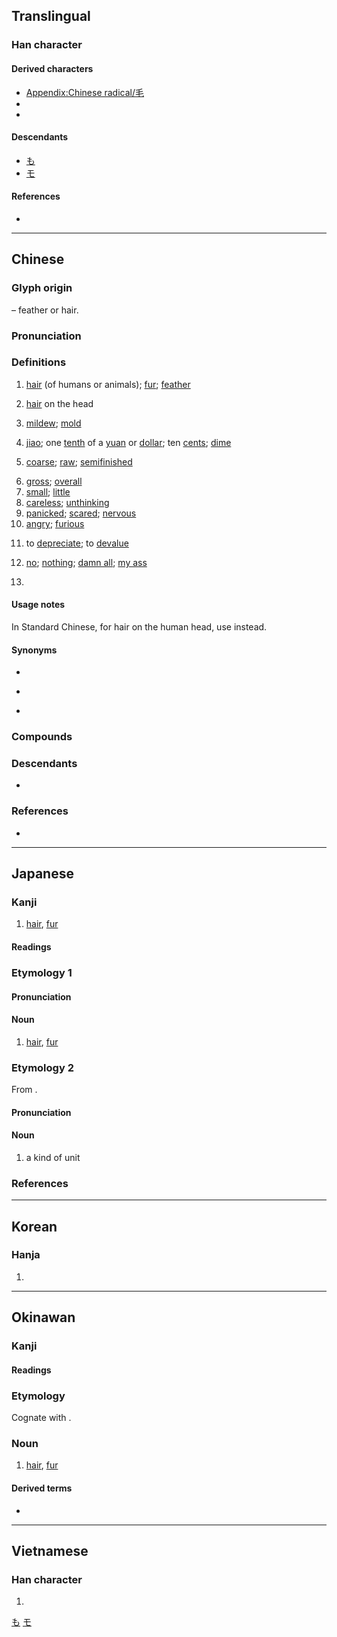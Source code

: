 {{character info}}
{{character info|⽑}}
==Translingual==
{{stroke order|strokes=4}}
{{stroke order|type=animate}}

===Han character===
{{Han char|rn=82|rad=毛|as=00|sn=4|four=20714|canj=HQU}}

====Derived characters====
* [[Appendix:Chinese radical/毛]]
* {{l|mul|[[𠇔]], [[㕰]], [[㘪]], [[㚪]], [[𡥊]], [[𫷀]], [[𢗳]], [[㧌]], [[𣲭]], [[𤝄]], [[𨑺]], [[𪰌]], [[枆]], [[𣥡]], [[𭴎]], [[牦]], [[𭸶]], [[𦙤]], [[𮁠]], [[瓱]], [[㿞]], [[眊]], [[𥐽]], [[秏]], [[竓]], [[粍]], [[䋃]]([[𫄜]]), [[耗]], [[𬚱]], [[蚝]], [[𧠑]], [[𮗥]], [[䚽]]([[𬣜]]), [[𨈥]], [[軞]]([[𬨁]]), [[酕]], [[𨱞]], [[兞]], [[𩉪]], [[䫽]], [[𬲎]], [[𩠔]], [[䭷]], [[𩫁]], [[𩲊]], [[魹]], [[𩿘]], [[𪉚]], [[𪎷]], [[䶰]]}}
* {{l|mul|[[覒]], [[𩿂]], [[𤆬]], [[𥄥]], [[𨖧]], [[宒]], [[芼]], [[𦒷]], [[𬔆]], [[笔]], [[耄]], [[雮]], [[靟]], [[𤦖]], [[𥇾]], [[髦]], [[𨪅]], [[旄]], [[尾]], [[麾]], [[閐]]([[𨸃]]), [[𧘝]]}}

====Descendants====
* [[も]]
* [[モ]]

====References====
* {{Han ref|kx=0591.220|dkj=16772|dj=0983.260|hdz=31994.010|uh=6BDB|ud=27611|bh=A4F2|bd=42226}}

[[Category:Han characters from which hiragana were derived|も]]
[[Category:Han characters from which katakana were derived|モ]]

----

==Chinese==
{{zh-forms}}

===Glyph origin===
{{Han etyl}}
{{liushu|p}} – feather or hair.

===Pronunciation===
{{zh-pron
|m=máo
|ma=y
|m-s=mao2
|dg=мо1
|c=mou4,mou4-1
|ca=LL-Q9186-Justinrleung-毛.wav
|c_note=mou4-1 - “hair; mold”
|c-t=
|g=mau4/mau1
|h=pfs=mô;gd=mau1
|j=mau2/mau1
|mb=mâu
|md=mò̤
|mn=xm,qz,jj,zp,tp,kh,tn,tc,hc,lk,sx,km,mg:mn̂g/ml,tn,yl:mo͘/ml:mâu/ml,jj,tw:mô͘
|mn_note=mn̂g, mo͘, mâu - vernacular; mô͘ - literary (including surname)
|mn-t=mo5/mao5
|mn-t_note=mo5 - vernacular; mao5 - literary
|w=3mau
|x=mau2
|mc=y
|oc=y
|cat=n,cls,a,v,pn
}}

===Definitions===
{{zh-hanzi}}

# [[hair]] (of humans or animals); [[fur]]; [[feather]] {{zh-mw|m:根|c:條}}
#: {{zh-x|雞毛|chicken '''feather'''|C}}
# {{lb|zh|dialectal}} [[hair]] on the head
# [[mildew]]; [[mold]]
# {{lb|zh|colloquial}} [[jiao]]; one [[tenth]] of a [[yuan]] or [[dollar]]; ten [[cent]]s; [[dime]]
#: {{zh-x|一 毛 錢|a '''jiao''' / ten cents}}
#: {{zh-x|三 塊 兩 毛|three yuan and two '''jiao''' / three dollars and twenty cents}}
#: {{zh-x|五毛黨|wumao}}
# [[coarse]]; [[raw]]; [[semifinished]]
#: {{zh-x|毛茶|'''raw''' tea}}
# [[gross]]; [[overall]]
# [[small]]; [[little]]
# [[careless]]; [[unthinking]]
# [[panicked]]; [[scared]]; [[nervous]]
# [[angry]]; [[furious]]
# {{lb|zh|of currency}} to [[depreciate]]; to [[devalue]]
# {{lb|zh|mainland|colloquial|or|slang}} [[no]]; [[nothing]]; [[damn all]]; [[my ass]]
#: {{zh-x|有 毛 用|be '''not''' effective or useful, to be of '''damn-all''' use}}
#: {{zh-x|管 毛 用|be '''not''' effective or useful, to be of '''damn-all''' use}}
# {{surname|zh}}
#: {{zh-x|^毛 ^澤-東|{{w|Mao Zedong|'''Mao''' Zedong}}}}

====Usage notes====
In Standard Chinese, for hair on the human head, use {{zh-l|頭髮}} instead.

====Synonyms====
* {{s|hair on the head}}
{{zh-dial|頭髮}}
* {{s|jiao}}
{{zh-dial|角}}
* {{s|to depreciate}} {{zh-l|貶值}}

===Compounds===
{{zh-der|毛蟲|屬毛離裡|刺毛|小毛頭|吹毛求疵|愛毛反裘|倒捽毛兒|吹毛索疵|九牛一毛|一毛|吹毛求瑕|吹毛取瑕|不毛之地|吊毛|兔毛大伯|二道毛子|兔毛|寬皮毛|兔角龜毛|屌毛|山毛櫸|小毛|二毛|尾毛|剛毛|伐毛洗髓|二毛子|大毛|命輕鴻毛|小毛賊|不毛|寒毛|太山鴻毛|多如牛毛|土毛|一毛錢|愛惜羽毛|千里鵝毛|吹毛|出毛病|一毛不拔|寒毛直豎|吹毛毛|奶毛|冠毛|九牛毛|毛心|毛茸茸|毛裝本|毛衫|挽眉毛|毛竹|班毛|毛頭|毛髮俱豎|歹鬥毛|毛寶放龜|毛舉細務|毛頭紙|皮毛|眉毛|氈毛|毛囊蟲|搖鵝毛扇|毛舉|毛線|毛賊|披毛犀|毛驢|毛筍|毛象|氄毛|扁毛畜生|毛氈苔|旋毛蟲|毛舉細事|毛桃|毛裡拖氈|毛渠|毛穎|毛子|毛蝨|毛窩子|毛雨|毛廁|涼爽羊毛|毛手毛腳|毛譜|毛茶|毛詩|毛施淑姿|拿毛|毛了|料毛|毛毛|毛崽子|毛腳媳婦|毛公鼎|撈毛的|毛蒂青皮|毛紡|毛騰廝火|毛團|毛孩子|狗毛|拂毛羽|毛羽|汗毛|毛樣|挑毛揀刺|燕毛|毛栗子|毛蚶|毛了手腳|毛毛毛|毛兔子|旃毛|毛丫頭|毛太紙|毛藍|毛布|毛髮皆豎|毛毛騰騰|毛舉縷析|毛細現象|毛利人|毛錢|毛髮聳然|毛髮之功|毛毯|毛囊炎|溫毛|毛繩|毛豆|牛毛|毛皮|眼扎毛|毛腳女婿|毛序|毛烘烘|毛毛雨|毛氈|毛子人|毛躁|毛團把戲|毛蟹|毛遂自薦|毛腳雞|毛骨竦然|睫毛|毛咕|眾毛攢裘|毛利|眼睫毛|毛刺|毛襪|死輕鴻毛|毛豬|毛窩|毛茸|撏毛搗鬢|毛坑|毛孔|白毛風|發毛|毛燕|略知皮毛|毛髮森豎|毛窩鞋|生毛帶角|毛毛匠|潑毛神|毛人|牛之一毛|毛骨聳然|狼毛筆|毛群|毛囊|毛所得|燎毛|毛刻本|毛骨悚然|毛草|毛頭星|火燒眉毛|毛地黃|殖毛劑|毛玻璃|毛細管|毛病|烏毛蕨|毛紙|毛重|毛線衣|泰山鴻毛|毛髮|毛衣|毛毛的|毛南族|毛額|氈上拖毛|毳毛|毫毛|毛髮倒豎|毛骨森然|毛食|毛邊紙|毛裝|毛蝦|毛蜞|挑毛病|毛舉細故|毛腳毛手|毛義捧檄|毛織物|毛織品|毛細管水|毛筆|毛瑟槍|毛物|毛毛蟲|毛板|毛巾被|毛巾|毛尖茶|毛子話|毛坯|毛司|毛包|打毛線|毛髮悚然|松毛|毛腰|毛糙|棕毛|毛薑|松毛蟲|毛筆字|毛開骨悚|毛骨森竦|毛犀|毛血|毛片|毫毛不犯|毛料|毛錐子|毛細血管|潑毛團|髯毛|自惜羽毛|飲血茹毛|茶毛蟲|食毛踐土|管城毛穎|羊毛|羽毛衣|雞毛打帚|麟角鳳毛|老毛|鑒毛辨色|翻毛兒|腸絨毛|鳳毛濟美|纖毛運動|鞭毛|雞毛文書|老毛病|鴻毛泰山|羽毛未豐|蛓毛蟲|羽毛|顛毛|腋毛|騏驥一毛|謹毛失貌|紅毛|雞毛蒜皮|纖毛|輕於鴻毛|鱗毛|老毛子|見驥一毛|膽邊生毛|罵毛延壽|細毛藻|龜毛兔角|豎人毛髮|豎毛|紅毛番|翎毛|茹毛飲血|絨毛|黃毛團兒|黃毛丫頭|鷹爪毛兒|長毛|鵝毛被|鵝毛扇|鳳毛麟角|飛毛腿|胎毛|纖毛蟲|雞毛撢子|體毛|羊毛疔|繭絲牛毛|鞭毛藻|腹背之毛|豎毛筋|雞毛帚|紅毛城|鞭毛蟲|陰毛|鷹擊毛摯|長毛絨|羊毛脂|觸毛|羊毛猴|重眉毛|羽毛球|茸毛|鴻毛|西寧毛|脫毛|褪毛|長毛象|輕如鴻毛|野毛扁豆|鵝毛雪|鳳毛|雞毛店|血毛|細毛|鵝毛|鬢毛|草雞毛|翎毛畫|毛里塔尼亞|無毛|毛家港|毛市|毛蛋|毛嘴|毛尖|綿毛|毛里求斯|五毛|腳毛|腿毛|白毛}}

===Descendants===
* {{desc|bor=1|en|Mao}}

===References===
* {{R:yue:Hanzi}}

{{zh-cat|Beginning|Elementary}}

----

==Japanese==

===Kanji===
{{ja-kanji|grade=2|rs=毛00}}

# [[hair]], [[fur]]

====Readings====
{{ja-readings
|goon=もう<まう
|kanon=ぼう<ばう
|kun=け-
}}

===Etymology 1===
{{ja-kanjitab|け|yomi=k}}

====Pronunciation====
{{ja-pron|yomi=k|け|acc=0|acc_ref=DJR,NHK}}

====Noun====
{{ja-noun|け}}

# [[hair]], [[fur]]

===Etymology 2===
{{ja-kanjitab|もう|yomi=o}}
From {{bor|ja|ltc|-|sort=もう}} {{m|zh|毛|tr=maw}}.

====Pronunciation====
{{ja-pron|yomi=goon|もう|acc=1|acc_ref=DJR,NHK}}

====Noun====
{{ja-noun|もう}}

# a kind of unit

===References===
<references/>

{{C|ja|Anatomy|Fibers|Hair|sort=け}}

----

==Korean==

===Hanja===
{{ko-hanja|터럭|모}}

# {{hanja form of|모|[[hair]]}}

----

==Okinawan==

===Kanji===
{{ryu-kanji}}

====Readings====
{{ryu-readings
|kun=きー-
}}

===Etymology===
Cognate with {{cog|ja|毛|tr=ke}}.

===Noun===
{{head|ryu|noun|hiragana|きー|romaji|kī|sort=きい}}

# [[hair]], [[fur]]

====Derived terms====
{{der-top|Derived terms}}
* {{l|ryu|眉毛|tr=まゆぎ, mayugi|t=[[eyebrow]]}}
{{der-bottom}}

{{C|ryu|Anatomy|Fibers|Hair|sort=きい}}

----

==Vietnamese==

===Han character===
{{vi-readings|reading=mao, mau, mào|rs=毛00}}

# {{rfdef|vi|sort=毛00}}

[[Category:CJKV radicals| ]]